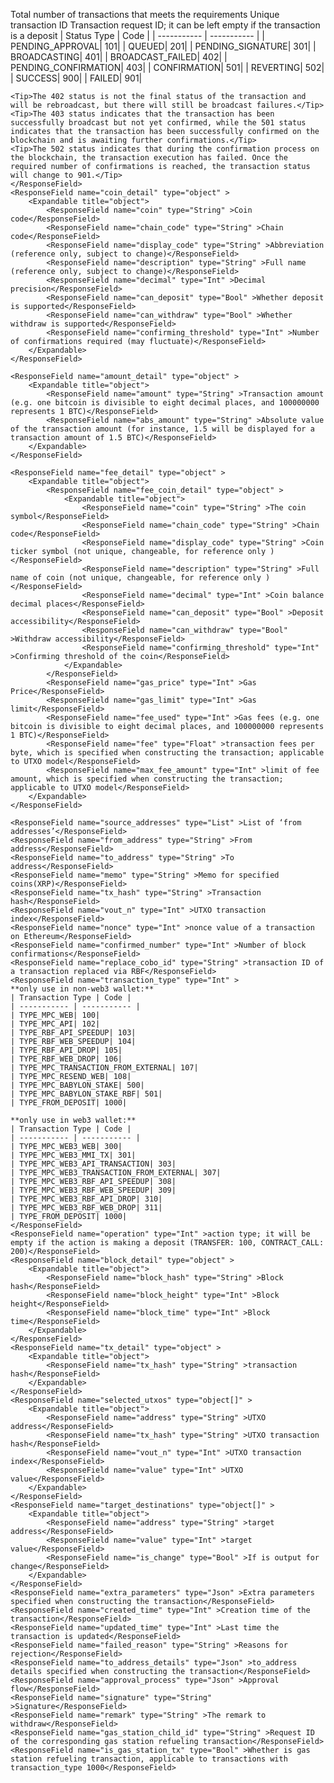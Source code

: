 <ResponseField name="total" type="Int" >Total number of transactions that meets the requirements</ResponseField>
<ResponseField name="transactions" type="object[]" >
  <Expandable title="object">
    <ResponseField name="cobo_id" type="String" >Unique transaction ID</ResponseField>
    <ResponseField name="request_id" type="String" >Transaction request ID; it can be left empty if the transaction is a deposit</ResponseField>
    <ResponseField name="status" type="Int" >
    | Status Type | Code |
    | ----------- | ----------- |
    | PENDING_APPROVAL| 101|
    | QUEUED| 201|
    | PENDING_SIGNATURE| 301|
    | BROADCASTING| 401|
    | BROADCAST_FAILED| 402|
    | PENDING_CONFIRMATION| 403|
    | CONFIRMATION| 501|
    | REVERTING| 502|
    | SUCCESS| 900|
    | FAILED| 901|

    <Tip>The 402 status is not the final status of the transaction and will be rebroadcast, but there will still be broadcast failures.</Tip>
    <Tip>The 403 status indicates that the transaction has been successfully broadcast but not yet confirmed, while the 501 status indicates that the transaction has been successfully confirmed on the blockchain and is awaiting further confirmations.</Tip>
    <Tip>The 502 status indicates that during the confirmation process on the blockchain, the transaction execution has failed. Once the required number of confirmations is reached, the transaction status will change to 901.</Tip>
    </ResponseField>
    <ResponseField name="coin_detail" type="object" >
        <Expandable title="object">
            <ResponseField name="coin" type="String" >Coin code</ResponseField>
            <ResponseField name="chain_code" type="String" >Chain code</ResponseField>
            <ResponseField name="display_code" type="String" >Abbreviation (reference only, subject to change)</ResponseField>
            <ResponseField name="description" type="String" >Full name (reference only, subject to change)</ResponseField>
            <ResponseField name="decimal" type="Int" >Decimal precision</ResponseField>
            <ResponseField name="can_deposit" type="Bool" >Whether deposit is supported</ResponseField>
            <ResponseField name="can_withdraw" type="Bool" >Whether withdraw is supported</ResponseField>
            <ResponseField name="confirming_threshold" type="Int" >Number of confirmations required (may fluctuate)</ResponseField>
        </Expandable>
    </ResponseField>

    <ResponseField name="amount_detail" type="object" >
        <Expandable title="object">
            <ResponseField name="amount" type="String" >Transaction amount (e.g. one bitcoin is divisible to eight decimal places, and 100000000 represents 1 BTC)</ResponseField>
            <ResponseField name="abs_amount" type="String" >Absolute value of the transaction amount (for instance, 1.5 will be displayed for a transaction amount of 1.5 BTC)</ResponseField>
        </Expandable>
    </ResponseField>

    <ResponseField name="fee_detail" type="object" >
        <Expandable title="object">
            <ResponseField name="fee_coin_detail" type="object" >
                <Expandable title="object">
                    <ResponseField name="coin" type="String" >The coin symbol</ResponseField>
                    <ResponseField name="chain_code" type="String" >Chain code</ResponseField>
                    <ResponseField name="display_code" type="String" >Coin ticker symbol (not unique, changeable, for reference only )</ResponseField>
                    <ResponseField name="description" type="String" >Full name of coin (not unique, changeable, for reference only )</ResponseField>
                    <ResponseField name="decimal" type="Int" >Coin balance decimal places</ResponseField>
                    <ResponseField name="can_deposit" type="Bool" >Deposit accessibility</ResponseField>
                    <ResponseField name="can_withdraw" type="Bool" >Withdraw accessibility</ResponseField>
                    <ResponseField name="confirming_threshold" type="Int" >Confirming threshold of the coin</ResponseField>
                </Expandable>
            </ResponseField>
            <ResponseField name="gas_price" type="Int" >Gas Price</ResponseField>
            <ResponseField name="gas_limit" type="Int" >Gas limit</ResponseField>
            <ResponseField name="fee_used" type="Int" >Gas fees (e.g. one bitcoin is divisible to eight decimal places, and 100000000 represents 1 BTC)</ResponseField>
            <ResponseField name="fee" type="Float" >transaction fees per byte, which is specified when constructing the transaction; applicable to UTXO model</ResponseField>
            <ResponseField name="max_fee_amount" type="Int" >limit of fee amount, which is specified when constructing the transaction; applicable to UTXO model</ResponseField>
        </Expandable>
    </ResponseField>

    <ResponseField name="source_addresses" type="List" >List of ‘from addresses’</ResponseField>
    <ResponseField name="from_address" type="String" >From address</ResponseField>
    <ResponseField name="to_address" type="String" >To address</ResponseField>
    <ResponseField name="memo" type="String" >Memo for specified coins(XRP)</ResponseField>
    <ResponseField name="tx_hash" type="String" >Transaction hash</ResponseField>
    <ResponseField name="vout_n" type="Int" >UTXO transaction index</ResponseField>
    <ResponseField name="nonce" type="Int" >nonce value of a transaction on Ethereum</ResponseField>
    <ResponseField name="confirmed_number" type="Int" >Number of block confirmations</ResponseField>
    <ResponseField name="replace_cobo_id" type="String" >transaction ID of a transaction replaced via RBF</ResponseField>
    <ResponseField name="transaction_type" type="Int" >
    **only use in non-web3 wallet:**
    | Transaction Type | Code |
    | ----------- | ----------- |
    | TYPE_MPC_WEB| 100|
    | TYPE_MPC_API| 102|
    | TYPE_RBF_API_SPEEDUP| 103|
    | TYPE_RBF_WEB_SPEEDUP| 104|
    | TYPE_RBF_API_DROP| 105|
    | TYPE_RBF_WEB_DROP| 106|
    | TYPE_MPC_TRANSACTION_FROM_EXTERNAL| 107|
    | TYPE_MPC_RESEND_WEB| 108|
    | TYPE_MPC_BABYLON_STAKE| 500|
    | TYPE_MPC_BABYLON_STAKE_RBF| 501|
    | TYPE_FROM_DEPOSIT| 1000|

    **only use in web3 wallet:**
    | Transaction Type | Code |
    | ----------- | ----------- |
    | TYPE_MPC_WEB3_WEB| 300|
    | TYPE_MPC_WEB3_MMI_TX| 301|
    | TYPE_MPC_WEB3_API_TRANSACTION| 303|
    | TYPE_MPC_WEB3_TRANSACTION_FROM_EXTERNAL| 307|
    | TYPE_MPC_WEB3_RBF_API_SPEEDUP| 308|
    | TYPE_MPC_WEB3_RBF_WEB_SPEEDUP| 309|
    | TYPE_MPC_WEB3_RBF_API_DROP| 310|
    | TYPE_MPC_WEB3_RBF_WEB_DROP| 311|
    | TYPE_FROM_DEPOSIT| 1000|
    </ResponseField>
    <ResponseField name="operation" type="Int" >action type; it will be empty if the action is making a deposit (TRANSFER: 100, CONTRACT_CALL: 200)</ResponseField>
    <ResponseField name="block_detail" type="object" >
        <Expandable title="object">
            <ResponseField name="block_hash" type="String" >Block hash</ResponseField>
            <ResponseField name="block_height" type="Int" >Block height</ResponseField>
            <ResponseField name="block_time" type="Int" >Block time</ResponseField>
        </Expandable>
    </ResponseField>
    <ResponseField name="tx_detail" type="object" >
        <Expandable title="object">
            <ResponseField name="tx_hash" type="String" >transaction hash</ResponseField>
        </Expandable>
    </ResponseField>
    <ResponseField name="selected_utxos" type="object[]" >
        <Expandable title="object">
            <ResponseField name="address" type="String" >UTXO address</ResponseField>
            <ResponseField name="tx_hash" type="String" >UTXO transaction hash</ResponseField>
            <ResponseField name="vout_n" type="Int" >UTXO transaction index</ResponseField>
            <ResponseField name="value" type="Int" >UTXO value</ResponseField>
        </Expandable>
    </ResponseField>
    <ResponseField name="target_destinations" type="object[]" >
        <Expandable title="object">
            <ResponseField name="address" type="String" >target address</ResponseField>
            <ResponseField name="value" type="Int" >target value</ResponseField>
            <ResponseField name="is_change" type="Bool" >If is output for change</ResponseField>
        </Expandable>
    </ResponseField>
    <ResponseField name="extra_parameters" type="Json" >Extra parameters specified when constructing the transaction</ResponseField>
    <ResponseField name="created_time" type="Int" >Creation time of the transaction</ResponseField>
    <ResponseField name="updated_time" type="Int" >Last time the transaction is updated</ResponseField>
    <ResponseField name="failed_reason" type="String" >Reasons for rejection</ResponseField>
    <ResponseField name="to_address_details" type="Json" >to_address details specified when constructing the transaction</ResponseField>
    <ResponseField name="approval_process" type="Json" >Approval flow</ResponseField>
    <ResponseField name="signature" type="String" >Signature</ResponseField>
    <ResponseField name="remark" type="String" >The remark to withdraw</ResponseField>
    <ResponseField name="gas_station_child_id" type="String" >Request ID of the corresponding gas station refueling transaction</ResponseField>
    <ResponseField name="is_gas_station_tx" type="Bool" >Whether is gas station refueling transaction, applicable to transactions with transaction_type 1000</ResponseField>
   </Expandable>
</ResponseField>